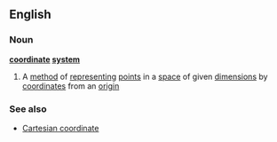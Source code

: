 ==English==
===Noun===
{{wikipedia}}
'''[[coordinate]] [[system]]'''
#{{mathematics}} A [[method]] of [[representing]] [[point]]s in a [[space]] of given [[dimension]]s by [[coordinate]]s from an [[origin]]
===See also===
*[[Cartesian coordinate]]